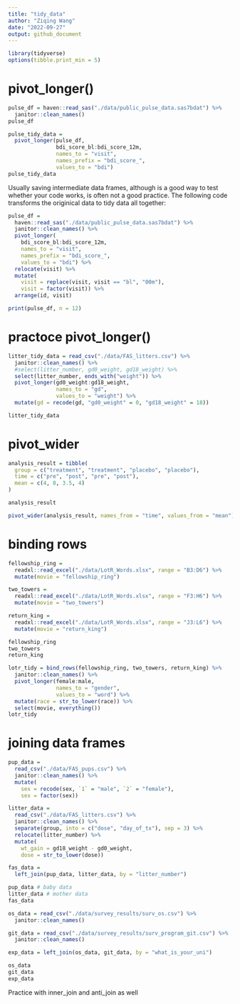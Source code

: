 ```yaml
---
title: "tidy_data"
author: "Ziqing Wang"
date: "2022-09-27"
output: github_document
---
```


```r
library(tidyverse)
options(tibble.print_min = 5)
```

# pivot_longer()
```r
pulse_df = haven::read_sas("./data/public_pulse_data.sas7bdat") %>% 
  janitor::clean_names()
pulse_df
```

```r
pulse_tidy_data = 
  pivot_longer(pulse_df,
               bdi_score_bl:bdi_score_12m,
               names_to = "visit",
               names_prefix = "bdi_score_",
               values_to = "bdi")
pulse_tidy_data
```

Usually saving intermediate data frames, although is a good way to test whether your code works, is often not a good practice. The following code transforms the originical data to tidy data all together:

```r
pulse_df = 
  haven::read_sas("./data/public_pulse_data.sas7bdat") %>%
  janitor::clean_names() %>%
  pivot_longer(
    bdi_score_bl:bdi_score_12m,
    names_to = "visit", 
    names_prefix = "bdi_score_",
    values_to = "bdi") %>%
  relocate(visit) %>%
  mutate(
    visit = replace(visit, visit == "bl", "00m"),
    visit = factor(visit)) %>%
  arrange(id, visit)

print(pulse_df, n = 12)
```
# practoce pivot_longer()
```r
litter_tidy_data = read_csv("./data/FAS_litters.csv") %>% 
  janitor::clean_names() %>%
  #select(litter_number, gd0_weight, gd18_weight) %>% 
  select(litter_number, ends_with("weight")) %>% 
  pivot_longer(gd0_weight:gd18_weight,
               names_to = "gd",
               values_to = "weight") %>%
  mutate(gd = recode(gd, "gd0_weight" = 0, "gd18_weight" = 18))

litter_tidy_data
```


# pivot_wider
```r
analysis_result = tibble(
  group = c("treatment", "treatment", "placebo", "placebo"),
  time = c("pre", "post", "pre", "post"),
  mean = c(4, 8, 3.5, 4)
)

analysis_result
```

```r
pivot_wider(analysis_result, names_from = "time", values_from = "mean")
```

#  binding rows
```r
fellowship_ring = 
  readxl::read_excel("./data/LotR_Words.xlsx", range = "B3:D6") %>%
  mutate(movie = "fellowship_ring")

two_towers = 
  readxl::read_excel("./data/LotR_Words.xlsx", range = "F3:H6") %>%
  mutate(movie = "two_towers")

return_king = 
  readxl::read_excel("./data/LotR_Words.xlsx", range = "J3:L6") %>%
  mutate(movie = "return_king")

fellowship_ring
two_towers
return_king
```

```r
lotr_tidy = bind_rows(fellowship_ring, two_towers, return_king) %>%
  janitor::clean_names() %>%
  pivot_longer(female:male,
               names_to = "gender",
               values_to = "word") %>%
  mutate(race = str_to_lower(race)) %>%
  select(movie, everything())
lotr_tidy
```

# joining data frames

```r
pup_data = 
  read_csv("./data/FAS_pups.csv") %>%
  janitor::clean_names() %>%
  mutate(
    sex = recode(sex, `1` = "male", `2` = "female"),
    sex = factor(sex)) 

litter_data = 
  read_csv("./data/FAS_litters.csv") %>%
  janitor::clean_names() %>%
  separate(group, into = c("dose", "day_of_tx"), sep = 3) %>%
  relocate(litter_number) %>%
  mutate(
    wt_gain = gd18_weight - gd0_weight,
    dose = str_to_lower(dose))

fas_data = 
  left_join(pup_data, litter_data, by = "litter_number")

pup_data # baby data
litter_data # mother data
fas_data
```

```r
os_data = read_csv("./data/survey_results/surv_os.csv") %>%
  janitor::clean_names()

git_data = read_csv("./data/survey_results/surv_program_git.csv") %>%
  janitor::clean_names()

exp_data = left_join(os_data, git_data, by = "what_is_your_uni")

os_data
git_data
exp_data
```


Practice with inner_join and anti_join as well

